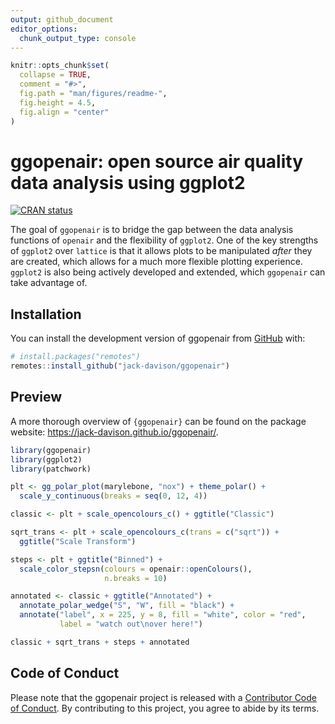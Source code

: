 ```yaml
---
output: github_document
editor_options: 
  chunk_output_type: console
---
```


<!-- README.md is generated from README.Rmd. Please edit that file -->

```r
knitr::opts_chunk$set(
  collapse = TRUE,
  comment = "#>",
  fig.path = "man/figures/readme-",
  fig.height = 4.5,
  fig.align = "center"
)
```

# ggopenair: open source air quality data analysis using ggplot2

<!-- badges: start -->
[![CRAN status](https://www.r-pkg.org/badges/version/ggopenair)](https://CRAN.R-project.org/package=ggopenair)
<!-- badges: end -->

The goal of `ggopenair` is to bridge the gap between the data analysis functions of `openair` and the flexibility of `ggplot2`. One of the key strengths of `ggplot2` over `lattice` is that it allows plots to be manipulated *after* they are created, which allows for a much more flexible plotting experience. `ggplot2` is also being actively developed and extended, which `ggopenair` can take advantage of.

## Installation

You can install the development version of ggopenair from [GitHub](https://github.com/) with:

``` r
# install.packages("remotes")
remotes::install_github("jack-davison/ggopenair")
```

## Preview

A more thorough overview of `{ggopenair}` can be found on the package website: <https://jack-davison.github.io/ggopenair/>.

```r
library(ggopenair)
library(ggplot2)
library(patchwork)

plt <- gg_polar_plot(marylebone, "nox") + theme_polar() +
  scale_y_continuous(breaks = seq(0, 12, 4))

classic <- plt + scale_opencolours_c() + ggtitle("Classic")

sqrt_trans <- plt + scale_opencolours_c(trans = c("sqrt")) + 
  ggtitle("Scale Transform")

steps <- plt + ggtitle("Binned") + 
  scale_color_stepsn(colours = openair::openColours(), 
                     n.breaks = 10)

annotated <- classic + ggtitle("Annotated") +
  annotate_polar_wedge("S", "W", fill = "black") +
  annotate("label", x = 225, y = 8, fill = "white", color = "red", 
           label = "watch out\nover here!")

classic + sqrt_trans + steps + annotated
```

## Code of Conduct

Please note that the ggopenair project is released with a [Contributor Code of Conduct](https://jack-davison.github.io/ggopenair/CODE_OF_CONDUCT.html). By contributing to this project, you agree to abide by its terms.
